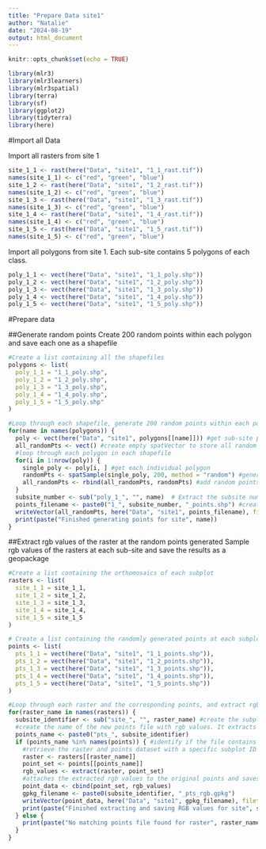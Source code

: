 ```yaml
---
title: "Prepare Data site1"
author: "Natalie"
date: "2024-08-19"
output: html_document
---
```


```r
knitr::opts_chunk$set(echo = TRUE)
```

```r
library(mlr3)
library(mlr3learners)
library(mlr3spatial)
library(terra)
library(sf)
library(ggplot2)
library(tidyterra)
library(here)
```

#Import all Data

Import all rasters from site 1
```r
site_1_1 <- rast(here("Data", "site1", "1_1_rast.tif"))
names(site_1_1) <- c("red", "green", "blue")
site_1_2 <- rast(here("Data", "site1", "1_2_rast.tif"))
names(site_1_2) <- c("red", "green", "blue")
site_1_3 <- rast(here("Data", "site1", "1_3_rast.tif"))
names(site_1_3) <- c("red", "green", "blue")
site_1_4 <- rast(here("Data", "site1", "1_4_rast.tif"))
names(site_1_4) <- c("red", "green", "blue")
site_1_5 <- rast(here("Data", "site1", "1_5_rast.tif"))
names(site_1_5) <- c("red", "green", "blue")
```

Import all polygons from site 1. Each sub-site contains 5 polygons of each class. 
```r
poly_1_1 <- vect(here("Data", "site1", "1_1_poly.shp"))
poly_1_2 <- vect(here("Data", "site1", "1_2_poly.shp"))
poly_1_3 <- vect(here("Data", "site1", "1_3_poly.shp"))
poly_1_4 <- vect(here("Data", "site1", "1_4_poly.shp"))
poly_1_5 <- vect(here("Data", "site1", "1_5_poly.shp"))
```

#Prepare data

##Generate random points
Create 200 random points within each polygon and save each one as a shapefile
```r
#Create a list containing all the shapefiles
polygons <- list(
  poly_1_1 = "1_1_poly.shp",
  poly_1_2 = "1_2_poly.shp",
  poly_1_3 = "1_3_poly.shp",
  poly_1_4 = "1_4_poly.shp",
  poly_1_5 = "1_5_poly.shp"
)
```

```r
#Loop through each shapefile, generate 200 random points within each polygon, and save the points as a shapefile. 
for(name in names(polygons)) {
  poly <- vect(here("Data", "site1", polygons[[name]])) #get sub-site polygons
  all_randomPts <- vect() #create empty spatVector to store all random points
  #loop through each polygon in each shapefile
  for(i in 1:nrow(poly)) {
    single_poly <- poly[i, ] #get each individual polygon
    randomPts <- spatSample(single_poly, 200, method = "random") #generate 200 random points in each polygon
    all_randomPts <- rbind(all_randomPts, randomPts) #add random points to the empty spatVector
  }
  subsite_number <- sub("poly_1_", "", name)  # Extract the subsite number
  points_filename <- paste0("1_", subsite_number, "_points.shp") #create filename for the new points dataset
  writeVector(all_randomPts, here("Data", "site1", points_filename), filetype = "ESRI Shapefile") #export the point dataset
  print(paste("Finished generating points for site", name)) 
}
```
##Extract rgb values of the raster at the random points generated
Sample rgb values of the rasters at each sub-site and save the results as a geopackage
```r
#Create a list containing the orthomosaics of each subplot
rasters <- list(
  site_1_1 = site_1_1,
  site_1_2 = site_1_2,
  site_1_3 = site_1_3,
  site_1_4 = site_1_4,
  site_1_5 = site_1_5
)
```

```r
# Create a list containing the randomly generated points at each subplot
points <- list(
  pts_1_1 = vect(here("Data", "site1", "1_1_points.shp")),
  pts_1_2 = vect(here("Data", "site1", "1_2_points.shp")),
  pts_1_3 = vect(here("Data", "site1", "1_3_points.shp")),
  pts_1_4 = vect(here("Data", "site1", "1_4_points.shp")),
  pts_1_5 = vect(here("Data", "site1", "1_5_points.shp"))
)
```

```r
#Loop through each raster and the corresponding points, and extract rgb values
for(raster_name in names(rasters)) {
  subsite_identifier <- sub("site_", "", raster_name) #create the subplot id based on site number _ plot number
  #create the name of the new points file with rgb values. It extracts the subplot id (ex. 1_1) and adds it behind "pts_" (ex. pts_1_1)
  points_name <- paste0("pts_", subsite_identifier) 
  if (points_name %in% names(points)) { #identify if the file contains the corresponding subplot name in the points list
    #retrieve the raster and points dataset with a specific subplot ID and extracts the RGB values at the points, from the raster
    raster <- rasters[[raster_name]] 
    point_set <- points[[points_name]] 
    rgb_values <- extract(raster, point_set) 
    #attaches the extracted rgb values to the original points and saves it as a geopackage file
    point_data <- cbind(point_set, rgb_values) 
    gpkg_filename <- paste0(subsite_identifier, "_pts_rgb.gpkg")
    writeVector(point_data, here("Data", "site1", gpkg_filename), filetype = "GPKG") #exports the geopackage file
    print(paste("Finished extracting and saving RGB values for site", subsite_identifier))
  } else {
    print(paste("No matching points file found for raster", raster_name))
  }
}
```


